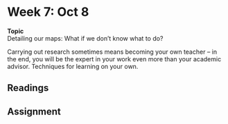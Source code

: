 # Week 7: Oct 8

<div class="boxed" id="center">
**Topic**  
Detailing our maps: What if we don't know what to do?</div>

Carrying out research sometimes means becoming your own teacher -- in the end, you will be the expert in your work even more than your academic advisor. Techniques for learning on your own.

## Readings

## Assignment